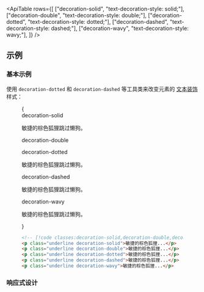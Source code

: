 

<ApiTable
  rows={[
    ["decoration-solid", "text-decoration-style: solid;"],
    ["decoration-double", "text-decoration-style: double;"],
    ["decoration-dotted", "text-decoration-style: dotted;"],
    ["decoration-dashed", "text-decoration-style: dashed;"],
    ["decoration-wavy", "text-decoration-style: wavy;"],
  ]}
/>

## 示例

### 基本示例

使用 `decoration-dotted` 和 `decoration-dashed` 等工具类来改变元素的 [文本装饰](/docs/text-decoration-line) 样式：

<Figure>

<Example>
  {
    <div className="flex flex-col gap-8 text-gray-900 dark:text-gray-200">
      <div>
        <div className="mb-3 font-mono text-xs font-medium text-gray-500 dark:text-gray-400">decoration-solid</div>
        <p className="text-lg font-medium underline decoration-solid">敏捷的棕色狐狸跳过懒狗。</p>
      </div>
      <div>
        <div className="mb-3 font-mono text-xs font-medium text-gray-500 dark:text-gray-400">decoration-double</div>
        <p
          className="text-lg font-medium underline decoration-double"
          children="敏捷的棕色狐狸跳过懒狗。"
        />
      </div>
      <div>
        <div className="mb-3 font-mono text-xs font-medium text-gray-500 dark:text-gray-400">decoration-dotted</div>
        <p className="text-lg font-medium underline decoration-dotted">敏捷的棕色狐狸跳过懒狗。</p>
      </div>
      <div>
        <div className="mb-3 font-mono text-xs font-medium text-gray-500 dark:text-gray-400">decoration-dashed</div>
        <p className="text-lg font-medium underline decoration-dashed">敏捷的棕色狐狸跳过懒狗。</p>
      </div>
      <div>
        <div className="mb-3 font-mono text-xs font-medium text-gray-500 dark:text-gray-400">decoration-wavy</div>
        <p className="text-lg font-medium underline decoration-wavy">敏捷的棕色狐狸跳过懒狗。</p>
      </div>
    </div>
  }
</Example>

```html
<!-- [!code classes:decoration-solid,decoration-double,decoration-dotted,decoration-dashed,decoration-wavy] -->
<p class="underline decoration-solid">敏捷的棕色狐狸...</p>
<p class="underline decoration-double">敏捷的棕色狐狸...</p>
<p class="underline decoration-dotted">敏捷的棕色狐狸...</p>
<p class="underline decoration-dashed">敏捷的棕色狐狸...</p>
<p class="underline decoration-wavy">敏捷的棕色狐狸...</p>
```

</Figure>

### 响应式设计

<ResponsiveDesign
  element="p"
  property="text-decoration-style"
  defaultClass="underline"
  featuredClass="decoration-dashed"
/>